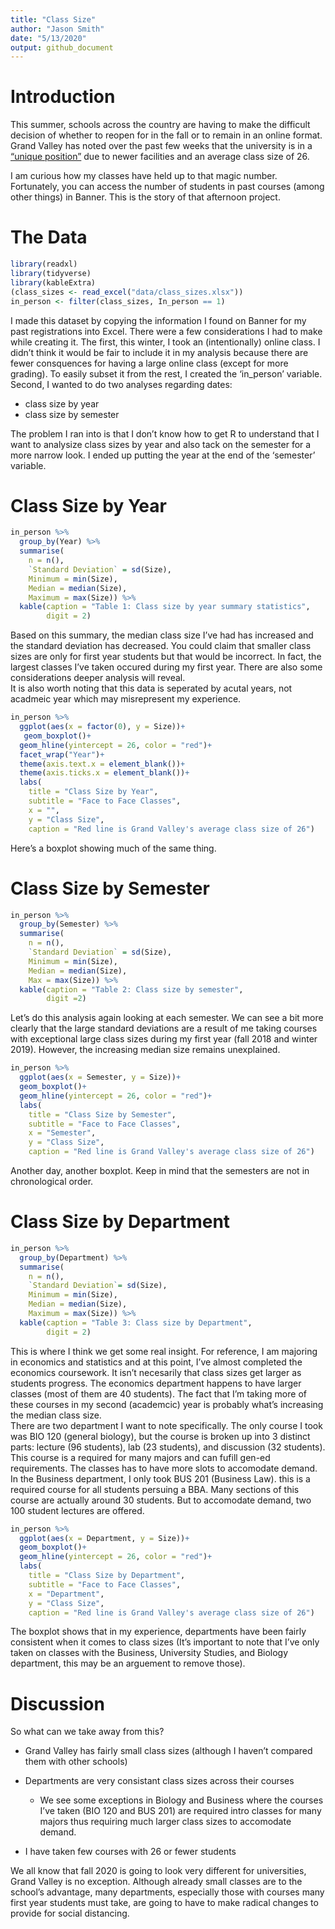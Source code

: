 ```yaml
---
title: "Class Size"
author: "Jason Smith"
date: "5/13/2020"
output: github_document
---
```


# Introduction
This summer, schools across the country are having to make the difficult decision of whether to
reopen for in the fall or to remain in an online format. Grand Valley has noted over the past few weeks that the university
is in a ["unique position"](https://www.gvsu.edu/gvnext/2020/gvsu-plans-for-face-to-face-learning-this-11525.htm) due to newer facilities and an average class size of 26.

I am curious how my classes have held up to that magic number. Fortunately, you can access the number of students in
past courses (among other things) in Banner. This is the story of that afternoon project.


# The Data
```r
library(readxl)
library(tidyverse)
library(kableExtra)
(class_sizes <- read_excel("data/class_sizes.xlsx"))
in_person <- filter(class_sizes, In_person == 1)
```

I made this dataset by copying the information I found on Banner for my past registrations into Excel. There were a few considerations I had to make while creating it. The first, this winter, I took an (intentionally) online class. I didn't think it would be fair to include it in my analysis because there are fewer consquences for having a large online class (except for more grading). To easily subset it from the rest, I created the 'in_person' variable.\
Second, I wanted to do two analyses regarding dates:

- class size by year
- class size by semester

The problem I ran into is that I don't know how to get R to understand that I want to analysize class sizes by year and also tack on the semester for a more narrow look. I ended up putting the year at the end of the 'semester' variable.

# Class Size by Year
```r
in_person %>% 
  group_by(Year) %>% 
  summarise(
    n = n(),
    `Standard Deviation` = sd(Size),
    Minimum = min(Size),
    Median = median(Size),
    Maximum = max(Size)) %>%
  kable(caption = "Table 1: Class size by year summary statistics",
        digit = 2)
```

Based on this summary, the median class size I've had has increased and the standard deviation has decreased. You could claim that smaller class sizes are only for first year students but that would be incorrect. In fact, the largest classes I've taken occured during my first year. There are also some considerations deeper analysis will reveal.\
It is also worth noting that this data is seperated by acutal years, not acadmeic year which may misrepresent my experience.

```r
in_person %>% 
  ggplot(aes(x = factor(0), y = Size))+
   geom_boxplot()+
  geom_hline(yintercept = 26, color = "red")+
  facet_wrap("Year")+
  theme(axis.text.x = element_blank())+
  theme(axis.ticks.x = element_blank())+
  labs(
    title = "Class Size by Year",
    subtitle = "Face to Face Classes",
    x = "",
    y = "Class Size",
    caption = "Red line is Grand Valley's average class size of 26")
```

Here's a boxplot showing much of the same thing.

# Class Size by Semester
```r
in_person %>% 
  group_by(Semester) %>% 
  summarise(
    n = n(),
    `Standard Deviation` = sd(Size),
    Minimum = min(Size),
    Median = median(Size),
    Max = max(Size)) %>%
  kable(caption = "Table 2: Class size by semester",
        digit =2)
```

Let's do this analysis again looking at each semester. We can see a bit more clearly that the large standard deviations are a result of me taking courses with exceptional large class sizes during my first year (fall 2018 and winter 2019). However, the increasing median size remains unexplained.

```r
in_person %>% 
  ggplot(aes(x = Semester, y = Size))+
  geom_boxplot()+
  geom_hline(yintercept = 26, color = "red")+
  labs(
    title = "Class Size by Semester",
    subtitle = "Face to Face Classes",
    x = "Semester",
    y = "Class Size",
    caption = "Red line is Grand Valley's average class size of 26")
```

Another day, another boxplot. Keep in mind that the semesters are not in chronological order.

# Class Size by Department
```r
in_person %>% 
  group_by(Department) %>% 
  summarise(
    n = n(),
    `Standard Deviation`= sd(Size),
    Minimum = min(Size),
    Median = median(Size),
    Maximum = max(Size)) %>%
  kable(caption = "Table 3: Class size by Department",
        digit = 2)
```

This is where I think we get some real insight. For reference, I am majoring in economics and statistics and at this point, I've almost completed the economics coursework. It isn't necesarily that class sizes get larger as students progress. The economics department happens to have larger classes (most of them are 40 students). The fact that I'm taking more of these courses in my second (academcic) year is probably what's increasing the median class size.\
There are two department I want to note specifically. The only course I took was BIO 120 (general biology), but the course is broken up into 3 distinct parts: lecture (96 students), lab (23 students), and discussion (32 students). This course is a required for many majors and can fufill gen-ed requirements. The classes has to have more slots to accomodate demand.\
In the Business department, I only took BUS 201 (Business Law). this is a required course for all students persuing a BBA. Many sections of this course are actually around 30 students. But to accomodate demand, two 100 student lectures are offered.


```r
in_person %>% 
  ggplot(aes(x = Department, y = Size))+
  geom_boxplot()+
  geom_hline(yintercept = 26, color = "red")+
  labs(
    title = "Class Size by Department",
    subtitle = "Face to Face Classes",
    x = "Department",
    y = "Class Size",
    caption = "Red line is Grand Valley's average class size of 26")
```

The boxplot shows that in my experience, departments have been fairly consistent when it comes to class sizes (It's important to note that I've only taken on classes with the Business, University Studies, and Biology department, this may be an arguement to remove those).


# Discussion

So what can we take away from this?

- Grand Valley has fairly small class sizes (although I haven't compared them with other schools)

- Departments are very consistant class sizes across their courses
  + We see some exceptions in Biology and Business where the courses I've taken (BIO 120 and BUS 201) are required intro classes for many majors thus requiring much larger class sizes to accomodate demand.

- I have taken few courses with 26 or fewer students

We all know that fall 2020 is going to look very different for universities, Grand Valley is no exception. Although already small classes are to the school's advantage, many departments, especially those with courses many first year students must take, are going to have to make radical changes to provide for social distancing.